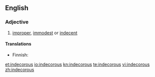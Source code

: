 ==English==

===Adjective===
{{en-adj}}

# [[improper]], [[immodest]] or [[indecent]]

====Translations====
{{trans-top|improper}}
* Finnish: {{t|fi|sopimaton}}
{{trans-mid}}
{{trans-bottom}}

[[et:indecorous]]
[[io:indecorous]]
[[kn:indecorous]]
[[te:indecorous]]
[[vi:indecorous]]
[[zh:indecorous]]